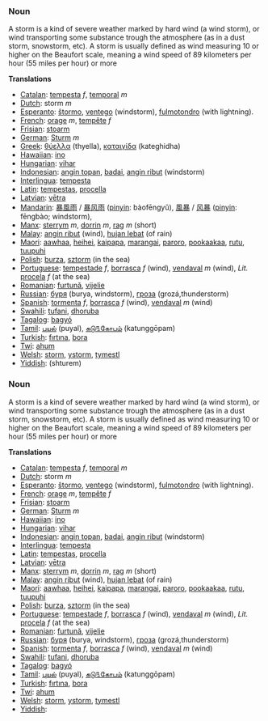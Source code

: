 === Noun ===
A storm is a kind of severe weather marked by hard wind (a wind storm), or wind transporting some substance trough the atmosphere (as in a dust storm, snowstorm, etc). A storm is usually defined as wind measuring 10 or higher on the Beaufort scale, meaning a wind speed of 89 kilometers per hour (55 miles per hour) or more

'''Translations'''

*[[Catalan]]: [[tempesta]] ''f'', [[temporal]] ''m''
*[[Dutch]]: storm ''m''
*[[Esperanto]]: [[ŝtormo]], [[ventego]] (windstorm), [[fulmotondro]] (with lightning).
*[[French]]: [[orage]] ''m'', [[tempête]] ''f''
*[[Frisian]]: [[stoarm]]
*[[German]]: [[Sturm]] ''m''
*[[Greek]]: [[θύελλα]] (thyella), [[καταιγίδα]] (kateghidha)
*[[Hawaiian]]: [[ino]]
*[[Hungarian]]: [[vihar]]
*[[Indonesian]]: [[angin topan]], [[badai]], [[angin ribut]] (windstorm)
*[[Interlingua]]: [[tempesta]]
*[[Latin]]: [[tempestas]], [[procella]]
*[[Latvian]]: [[vētra]]
*[[Mandarin]]: [[暴風雨]] / [[暴风雨]] ([[pinyin]]: bàofēngyǔ), [[風暴]] / [[风暴]] ([[pinyin]]: fēngbào; windstorm),
*[[Manx]]: [[sterrym]] ''m'', [[dorrin]] ''m'', [[rag]] ''m'' (short)
*[[Malay]]: [[angin ribut]] (wind), [[hujan lebat]] (of rain)
*[[Maori]]: [[aawhaa]], [[heihei]], [[kaipapa]], [[marangai]], [[paroro]], [[pookaakaa]], [[rutu]], [[tuupuhi]]
*[[Polish]]: [[burza]], [[sztorm]] (in the sea)
*[[Portuguese]]: [[tempestade]] ''f'', [[borrasca]] ''f'' (wind), [[vendaval]] ''m'' (wind), ''Lit.'' [[procela]] ''f'' (at the sea)
*[[Romanian]]: [[furtună]], [[vijelie]]
*[[Russian]]: [[буря]] (burya, windstorm), [[гроза]] (grozá,thunderstorm)
*[[Spanish]]: [[tormenta]] ''f'', [[borrasca]] ''f'' (wind), [[vendaval]] ''m'' (wind)
*[[Swahili]]: [[tufani]], [[dhoruba]]
*[[Tagalog]]: [[bagyó]]
*[[Tamil]]: [[புயல்]] (puyal), [[கடு௩்கோபம்]] (katunggōpam)
*[[Turkish]]: [[fırtına]], [[bora]]
*[[Twi]]: [[ahum]]
*[[Welsh]]: [[storm]], [[ystorm]], [[tymestl]]
*[[Yiddish]]: [[]] (shturem)

=== Noun ===
A storm is a kind of severe weather marked by hard wind (a wind storm), or wind transporting some substance trough the atmosphere (as in a dust storm, snowstorm, etc). A storm is usually defined as wind measuring 10 or higher on the Beaufort scale, meaning a wind speed of 89 kilometers per hour (55 miles per hour) or more

'''Translations'''

*[[Catalan]]: [[tempesta]] ''f'', [[temporal]] ''m''
*[[Dutch]]: storm ''m''
*[[Esperanto]]: [[ŝtormo]], [[ventego]] (windstorm), [[fulmotondro]] (with lightning).
*[[French]]: [[orage]] ''m'', [[tempête]] ''f''
*[[Frisian]]: [[stoarm]]
*[[German]]: [[Sturm]] ''m''
*[[Hawaiian]]: [[ino]]
*[[Hungarian]]: [[vihar]]
*[[Indonesian]]: [[angin topan]], [[badai]], [[angin ribut]] (windstorm)
*[[Interlingua]]: [[tempesta]]
*[[Latin]]: [[tempestas]], [[procella]]
*[[Latvian]]: [[vētra]]
*[[Manx]]: [[sterrym]] ''m'', [[dorrin]] ''m'', [[rag]] ''m'' (short)
*[[Malay]]: [[angin ribut]] (wind), [[hujan lebat]] (of rain)
*[[Maori]]: [[aawhaa]], [[heihei]], [[kaipapa]], [[marangai]], [[paroro]], [[pookaakaa]], [[rutu]], [[tuupuhi]]
*[[Polish]]: [[burza]], [[sztorm]] (in the sea)
*[[Portuguese]]: [[tempestade]] ''f'', [[borrasca]] ''f'' (wind), [[vendaval]] ''m'' (wind), ''Lit.'' [[procela]] ''f'' (at the sea)
*[[Romanian]]: [[furtună]], [[vijelie]]
*[[Russian]]: [[буря]] (burya, windstorm), [[гроза]] (grozá,thunderstorm)
*[[Spanish]]: [[tormenta]] ''f'', [[borrasca]] ''f'' (wind), [[vendaval]] ''m'' (wind)
*[[Swahili]]: [[tufani]], [[dhoruba]]
*[[Tagalog]]: [[bagyó]]
*[[Tamil]]: [[புயல்]] (puyal), [[கடு௩்கோபம்]] (katunggōpam)
*[[Turkish]]: [[fırtına]], [[bora]]
*[[Twi]]: [[ahum]]
*[[Welsh]]: [[storm]], [[ystorm]], [[tymestl]]
*[[Yiddish]]: [[]]